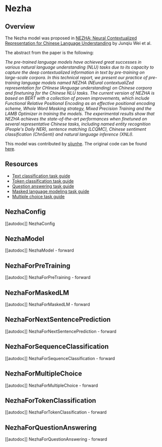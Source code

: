 <!--Copyright 2022 The HuggingFace Team. All rights reserved.

Licensed under the Apache License, Version 2.0 (the "License"); you may not use this file except in compliance with
the License. You may obtain a copy of the License at

http://www.apache.org/licenses/LICENSE-2.0

Unless required by applicable law or agreed to in writing, software distributed under the License is distributed on
an "AS IS" BASIS, WITHOUT WARRANTIES OR CONDITIONS OF ANY KIND, either express or implied. See the License for the
specific language governing permissions and limitations under the License.
-->

# Nezha

## Overview

The Nezha model was proposed in [NEZHA: Neural Contextualized Representation for Chinese Language Understanding](https://arxiv.org/abs/1909.00204) by Junqiu Wei et al.

The abstract from the paper is the following:

*The pre-trained language models have achieved great successes in various natural language understanding (NLU) tasks
due to its capacity to capture the deep contextualized information in text by pre-training on large-scale corpora.
In this technical report, we present our practice of pre-training language models named NEZHA (NEural contextualiZed
representation for CHinese lAnguage understanding) on Chinese corpora and finetuning for the Chinese NLU tasks. 
The current version of NEZHA is based on BERT with a collection of proven improvements, which include Functional 
Relative Positional Encoding as an effective positional encoding scheme, Whole Word Masking strategy,
Mixed Precision Training and the LAMB Optimizer in training the models. The experimental results show that NEZHA
achieves the state-of-the-art performances when finetuned on several representative Chinese tasks, including
named entity recognition (People's Daily NER), sentence matching (LCQMC), Chinese sentiment classification (ChnSenti)
and natural language inference (XNLI).*

This model was contributed by [sijunhe](https://huggingface.co/sijunhe). The original code can be found [here](https://github.com/huawei-noah/Pretrained-Language-Model/tree/master/NEZHA-PyTorch).

## Resources

- [Text classification task guide](./tasks/sequence_classification)
- [Token classification task guide](./tasks/token_classification)
- [Question answering task guide](./tasks/question_answering)
- [Masked language modeling task guide](./tasks/masked_language_modeling)
- [Multiple choice task guide](./tasks/multiple_choice)

## NezhaConfig

[[autodoc]] NezhaConfig

## NezhaModel

[[autodoc]] NezhaModel
    - forward

## NezhaForPreTraining

[[autodoc]] NezhaForPreTraining
    - forward

## NezhaForMaskedLM

[[autodoc]] NezhaForMaskedLM
    - forward

## NezhaForNextSentencePrediction

[[autodoc]] NezhaForNextSentencePrediction
    - forward

## NezhaForSequenceClassification

[[autodoc]] NezhaForSequenceClassification
    - forward

## NezhaForMultipleChoice

[[autodoc]] NezhaForMultipleChoice
    - forward

## NezhaForTokenClassification

[[autodoc]] NezhaForTokenClassification
    - forward

## NezhaForQuestionAnswering

[[autodoc]] NezhaForQuestionAnswering
    - forward